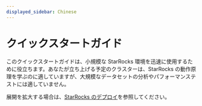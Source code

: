 ```yaml
---
displayed_sidebar: Chinese
---
```


# クイックスタートガイド

このクイックスタートガイドは、小規模な StarRocks 環境を迅速に使用するために役立ちます。あなたが立ち上げる予定のクラスターは、StarRocks の動作原理を学ぶのに適していますが、大規模なデータセットの分析やパフォーマンステストには適していません。

展開を拡大する場合は、[StarRocks のデプロイ](../deployment/deployment_overview.md)を参照してください。


<DocCardList />
